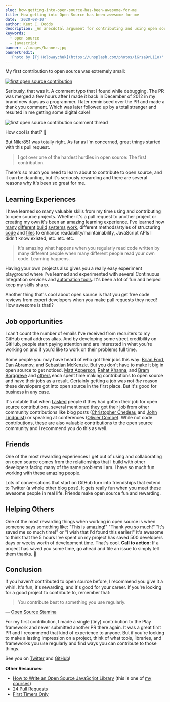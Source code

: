 ```yaml
---
slug: how-getting-into-open-source-has-been-awesome-for-me
title: How getting into Open Source has been awesome for me
date: '2020-08-10'
author: Kent C. Dodds
description: _An anecdotal argument for contributing and using open source_
keywords:
  - open source
  - javascript
banner: ./images/banner.jpg
bannerCredit:
  'Photo by [Tj Holowaychuk](https://unsplash.com/photos/iGrsa9rL11o)'
---
```


My first contribution to open source was extremely small:

[![first open source contribution](./images/0.png)](https://github.com/playframework/playframework/pull/616)

Seriously, that was it. A comment typo that I found while debugging. The PR was
merged a few hours after I made it back in December of 2012 in my brand new days
as a programmer. I later reminisced over the PR and made a thank you comment.
Which was later followed up by a total stranger and resulted in me getting some
digital cake!

![first open source contribution comment thread](./images/1.png)

How cool is that!? 🍰

But [Niler851](https://github.com/Niler851) was totally right. As far as I'm
concerned, great things started with this pull request.

> I got over one of the hardest hurdles in open source: The first contribution.

There's so much you need to learn about to contribute to open source, and it can
be daunting, but it's seriously rewarding and there are several reasons why it's
been so great for me.

## Learning Experiences

I have learned so many valuable skills from my time using and contributing to
open source projects. Whether it's a pull request to another project or creating
my own it's been an amazing learning experience. I've learned how
[many](https://webpack.js.org/) [different](https://gruntjs.com)
[build](https://gulpjs.com) [systems](https://www.gnu.org/software/make)
[work](https://docs.npmjs.com/misc/scripts), different methods/styles of
structuring [code](/blog/newspaper-code-structure) and
[files](https://gist.github.com/ryanflorence/daafb1e3cb8ad740b346) to enhance
readability/maintainability, JavaScript APIs I didn't know existed, etc. etc.
etc.

> It's amazing what happens when you regularly read code written by many
> different people when many different people read your own code.
> Learning happens.

Having your own projects also gives you a really easy experiment playground
where I've learned and experimented with several Continuous Integration services
and [automation tools](https://github.com/semantic-release/semantic-release).
It's been a lot of fun and helped keep my skills sharp.

Another thing that's cool about open source is that you get free code reviews
from expert developers when you make pull requests they need! How awesome is
that!?

## Job opportunities

I can't count the number of emails I've received from recruiters to my GitHub
email address alias. And by developing some street credibility on GitHub, people
start paying attention and are interested in what you're working on and if you'd
like to work on their problems full time.

Some people you may have heard of who got their jobs this way:
[Brian Ford](https://twitter.com/briantford),
[Dan Abramov](https://twitter.com/dan_abramov), and
[Sebastian McKenzie](https://twitter.com/sebmck). But you don't have to make it
big in open source to get noticed.
[Matt Apperson](https://twitter.com/mattapperson),
[Rahat Khanna](https://twitter.com/mappmechanic), and
[Bram Borggreve](https://twitter.com/beeman_nl) and
[others](https://twitter.com/kentcdodds/status/671565082858418180) each spent
time making contributions to open source and have their jobs as a result.
Certainly getting a job was not _the_ reason these developers got into open
source in the first place. But it's good for business in any case.

It's notable that when
[I asked](https://twitter.com/kentcdodds/status/671565082858418180) people if
they had gotten their job for open source contributions, several mentioned they
got their job from other community contributions like blog posts
([Christopher Chedeau](https://twitter.com/Vjeux) and
[John Lindquist](https://twitter.com/johnlindquist)) or speaking at conferences
([Olivier Combe](https://twitter.com/OCombe)). While not code contributions,
these are also valuable contributions to the open source community and I
recommend you do this as well.

## Friends

One of the most rewarding experiences I get out of using and collaborating on
open source comes from the relationships that I build with other developers
facing many of the same problems I am. I have so much fun working with these
amazing people.

Lots of conversations that start on GitHub turn into friendships that extend to
Twitter (a whole other blog post). It gets really fun when you meet these
awesome people in real life. Friends make open source fun and rewarding.

## Helping Others

One of the most rewarding things when working in open source is when someone
says something like: "This is amazing!" "Thank you so much!" "It's saved me so
much time!" or "I wish that I'd found this earlier!" It's awesome to think that
the 5 hours I've spent on my project has saved 500 developers days or weeks
worth of development time. That's cool. **Call to action:** If a project has
saved you some time, go ahead and file an issue to simply tell them thanks. 🎁

## Conclusion

If you haven't contributed to open source before, I recommend you give it a
whirl. It's fun, it's rewarding, and it's good for your career. If you're
looking for a good project to contribute to, remember that:

> You contribute best to something you use regularly.

— [Open Source Stamina](/blog/open-source-stamina)

For my first contribution, I made a single (tiny) contribution to the Play
framework and never submitted another PR there again. It was a great first PR
and I recommend that kind of experience to anyone. But if you're looking to make
a lasting impression on a project, think of what tools, libraries, and
frameworks you use regularly and find ways you can contribute to those things.

See you on [Twitter](https://twitter.com/kentcdodds) and
[GitHub](https://github.com/kentcdodds)!

**Other Resources:**

- [How to Write an Open Source JavaScript Library](https://egghead.io/series/how-to-write-an-open-source-javascript-library)
  (this is one of [my courses](/courses))
- [24 Pull Requests](http://24pullrequests.com/contributing)
- [First Timers Only](/blog/first-timers-only)
